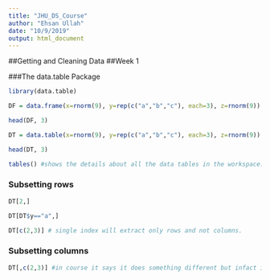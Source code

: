```yaml
---
title: "JHU_DS_Course"
author: "Ehsan Ullah"
date: "10/9/2019"
output: html_document
---
```


##Getting and Cleaning Data
##Week 1

###The data.table Package

```r
library(data.table)

DF = data.frame(x=rnorm(9), y=rep(c("a","b","c"), each=3), z=rnorm(9))

head(DF, 3)

DT = data.table(x=rnorm(9), y=rep(c("a","b","c"), each=3), z=rnorm(9))

head(DT, 3)

tables() #shows the details about all the data tables in the workspace. 

```

### Subsetting rows

```r
DT[2,]

DT[DT$y=="a",]

DT[c(2,3)] # single index will extract only rows and not columns.

```

### Subsetting columns
```r
DT[,c(2,3)] #in course it says it does something different but infact it really extracted second and third columns

```


```r


```


```r


```


```r


```

```r


```

```r


```


```r


```


```r


```

```r


```

```r


```

```r


```
